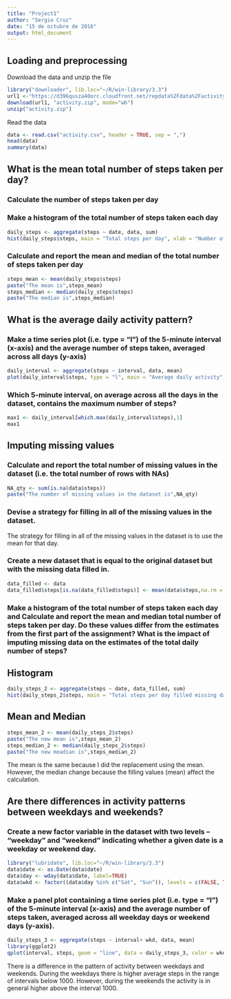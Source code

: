 ```yaml
---
title: "Project1"
author: "Sergio Cruz"
date: "15 de octubre de 2016"
output: html_document
---
```


## Loading and preprocessing

Download the data and unzip the file

```r
library("downloader", lib.loc="~/R/win-library/3.3")
url1 <-"https://d396qusza40orc.cloudfront.net/repdata%2Fdata%2Factivity.zip"
download(url1, "activity.zip", mode="wb")
unzip("activity.zip")
```

Read the data

```r
data <- read.csv("activity.csv", header = TRUE, sep = ",")
head(data)
summary(data)
```

## What is the mean total number of steps taken per day?

### Calculate the number of steps taken per day
### Make a histogram of the total number of steps taken each day

```r
daily_steps <- aggregate(steps ~ date, data, sum)
hist(daily_steps$steps, main = "Total steps per day", xlab = "Number of steps", col = "red")
```

### Calculate and report the mean and median of the total number of steps taken per day

```r
steps_mean <- mean(daily_steps$steps)
paste("The mean is",steps_mean)
steps_median <- median(daily_steps$steps)
paste("The median is",steps_median)
```

## What is the average daily activity pattern?

### Make a time series plot (i.e. type = "l") of the 5-minute interval (x-axis) and the average number of steps taken, averaged across all days (y-axis)

```r
daily_interval <- aggregate(steps ~ interval, data, mean)
plot(daily_interval$steps, type = "l", main = "Average daily activity", xlab = "Interval", ylab = "Average number of steps", col = "green")
```


### Which 5-minute interval, on average across all the days in the dataset, contains the maximum number of steps?

```r
max1 <- daily_interval[which.max(daily_interval$steps),1]
max1
```


## Imputing missing values

### Calculate and report the total number of missing values in the dataset (i.e. the total number of rows with NAs)

```r
NA_qty <- sum(is.na(data$steps))
paste("The number of missing values in the dataset is",NA_qty)
```


### Devise a strategy for filling in all of the missing values in the dataset.

The strategy for filling in all of the missing values in the dataset is to use the mean for that day.

### Create a new dataset that is equal to the original dataset but with the missing data filled in.

```r
data_filled <- data
data_filled$steps[is.na(data_filled$steps)] <- mean(data$steps,na.rm = TRUE)
```


### Make a histogram of the total number of steps taken each day and Calculate and report the mean and median total number of steps taken per day. Do these values differ from the estimates from the first part of the assignment? What is the impact of imputing missing data on the estimates of the total daily number of steps?

## Histogram
```r
daily_steps_2 <- aggregate(steps ~ date, data_filled, sum)
hist(daily_steps_2$steps, main = "Total steps per day filled missing data", xlab = "Number of steps", col = "blue")
```

## Mean and Median
```r
steps_mean_2 <- mean(daily_steps_2$steps)
paste("The new mean is",steps_mean_2)
steps_median_2 <- median(daily_steps_2$steps)
paste("The new meadian is",steps_median_2)
```

The mean is the same because I did the replacement using the mean. However, the median change because the filling values (mean) affect the calculation.


## Are there differences in activity patterns between weekdays and weekends?

###  Create a new factor variable in the dataset with two levels – “weekday” and “weekend” indicating whether a given date is a weekday or weekend day.

```r
library("lubridate", lib.loc="~/R/win-library/3.3")
data$date <- as.Date(data$date)
data$day <- wday(data$date, label=TRUE)
data$wkd <- factor((data$day %in% c("Sat", "Sun")), levels = c(FALSE, TRUE), labels = c("weekday", "weekend"))
```


### Make a panel plot containing a time series plot (i.e. type = "l") of the 5-minute interval (x-axis) and the average number of steps taken, averaged across all weekday days or weekend days (y-axis).


```r
daily_steps_3 <- aggregate(steps ~ interval+ wkd, data, mean)
library(ggplot2)
qplot(interval, steps, geom = "line", data = daily_steps_3, color = wkd)+ggtitle(expression("Average steps per interval: Weekdays versus Weekends"))
```

There is a difference in the pattern of activity between weekdays and weekends. During the weekdays there is higher average steps in the range of intervals below 1000. However, during the weekends the activity is in general higher above the interval 1000.